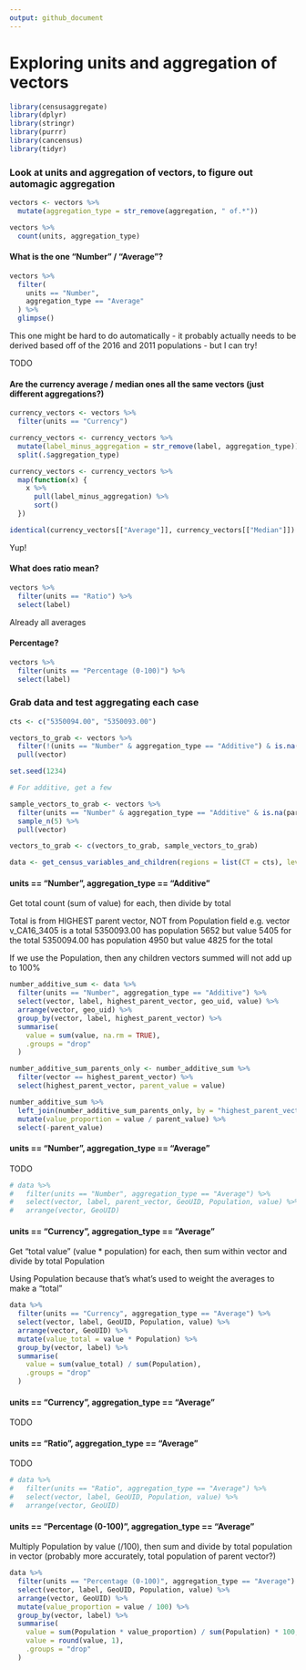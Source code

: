```yaml
---
output: github_document
---
```


# Exploring units and aggregation of vectors

```r
library(censusaggregate)
library(dplyr)
library(stringr)
library(purrr)
library(cancensus)
library(tidyr)
```

### Look at units and aggregation of vectors, to figure out automagic aggregation

```r
vectors <- vectors %>%
  mutate(aggregation_type = str_remove(aggregation, " of.*"))

vectors %>%
  count(units, aggregation_type)
```

#### What is the one "Number" / "Average"?

```r
vectors %>%
  filter(
    units == "Number",
    aggregation_type == "Average"
  ) %>%
  glimpse()
```

This one might be hard to do automatically - it probably actually needs to be derived based off of the 2016 and 2011 populations - but I can try!

TODO

#### Are the currency average / median ones all the same vectors (just different aggregations?)

```r
currency_vectors <- vectors %>%
  filter(units == "Currency")

currency_vectors <- currency_vectors %>%
  mutate(label_minus_aggregation = str_remove(label, aggregation_type)) %>%
  split(.$aggregation_type)

currency_vectors <- currency_vectors %>%
  map(function(x) {
    x %>%
      pull(label_minus_aggregation) %>%
      sort()
  })

identical(currency_vectors[["Average"]], currency_vectors[["Median"]])
```

Yup!

#### What does ratio mean?

```r
vectors %>%
  filter(units == "Ratio") %>%
  select(label)
```

Already all averages

#### Percentage?

```r
vectors %>%
  filter(units == "Percentage (0-100)") %>%
  select(label)
```

### Grab data and test aggregating each case

```r
cts <- c("5350094.00", "5350093.00")

vectors_to_grab <- vectors %>%
  filter(!(units == "Number" & aggregation_type == "Additive") & is.na(parent_vector)) %>%
  pull(vector)

set.seed(1234)

# For additive, get a few

sample_vectors_to_grab <- vectors %>%
  filter(units == "Number" & aggregation_type == "Additive" & is.na(parent_vector)) %>%
  sample_n(5) %>%
  pull(vector)

vectors_to_grab <- c(vectors_to_grab, sample_vectors_to_grab)

data <- get_census_variables_and_children(regions = list(CT = cts), level = "CT", variables = vectors_to_grab)
```

#### units == "Number", aggregation_type == "Additive"

Get total count (sum of value) for each, then divide by total

Total is from HIGHEST parent vector, NOT from Population field
e.g. vector v_CA16_3405 is a total
5350093.00 has population 5652 but value 5405 for the total
5350094.00 has population 4950 but value 4825 for the total

If we use the Population, then any children vectors summed will not add up to 100%

```r
number_additive_sum <- data %>%
  filter(units == "Number", aggregation_type == "Additive") %>%
  select(vector, label, highest_parent_vector, geo_uid, value) %>%
  arrange(vector, geo_uid) %>%
  group_by(vector, label, highest_parent_vector) %>%
  summarise(
    value = sum(value, na.rm = TRUE),
    .groups = "drop"
  )

number_additive_sum_parents_only <- number_additive_sum %>%
  filter(vector == highest_parent_vector) %>%
  select(highest_parent_vector, parent_value = value)

number_additive_sum %>%
  left_join(number_additive_sum_parents_only, by = "highest_parent_vector") %>%
  mutate(value_proportion = value / parent_value) %>%
  select(-parent_value)
```

#### units == "Number", aggregation_type == "Average"

TODO

```r
# data %>%
#   filter(units == "Number", aggregation_type == "Average") %>%
#   select(vector, label, parent_vector, GeoUID, Population, value) %>%
#   arrange(vector, GeoUID)
```

#### units == "Currency", aggregation_type == "Average"

Get "total value" (value * population) for each, then sum within vector and divide by total Population

Using Population because that's what's used to weight the averages to make a "total"

```r
data %>%
  filter(units == "Currency", aggregation_type == "Average") %>%
  select(vector, label, GeoUID, Population, value) %>%
  arrange(vector, GeoUID) %>%
  mutate(value_total = value * Population) %>%
  group_by(vector, label) %>%
  summarise(
    value = sum(value_total) / sum(Population),
    .groups = "drop"
  )
```

#### units == "Currency", aggregation_type == "Average"

TODO

#### units == "Ratio", aggregation_type == "Average"

TODO

```r
# data %>%
#   filter(units == "Ratio", aggregation_type == "Average") %>%
#   select(vector, label, GeoUID, Population, value) %>%
#   arrange(vector, GeoUID)
```

#### units == "Percentage (0-100)", aggregation_type == "Average"

Multiply Population by value (/100), then sum and divide by total population in vector (probably more accurately, total population of parent vector?)

```r
data %>%
  filter(units == "Percentage (0-100)", aggregation_type == "Average") %>%
  select(vector, label, GeoUID, Population, value) %>%
  arrange(vector, GeoUID) %>%
  mutate(value_proportion = value / 100) %>%
  group_by(vector, label) %>%
  summarise(
    value = sum(Population * value_proportion) / sum(Population) * 100,
    value = round(value, 1),
    .groups = "drop"
  )
```
